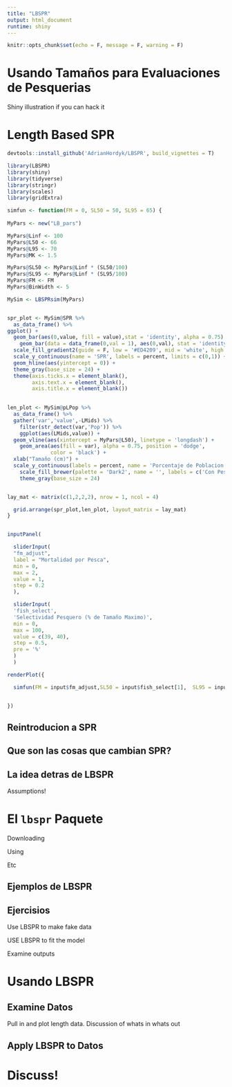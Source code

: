 ```yaml
---
title: "LBSPR"
output: html_document
runtime: shiny
---
```


```r
knitr::opts_chunk$set(echo = F, message = F, warning = F)
```

# Usando Tamaños para Evaluaciones de Pesquerias

Shiny illustration if you can hack it

# Length Based SPR

```r

devtools::install_github('AdrianHordyk/LBSPR', build_vignettes = T)
```


```r

library(LBSPR)
library(shiny)
library(tidyverse)
library(stringr)
library(scales)
library(gridExtra)

simfun <- function(FM = 0, SL50 = 50, SL95 = 65) {
  
MyPars <- new("LB_pars")

MyPars@Linf <- 100 
MyPars@L50 <- 66 
MyPars@L95 <- 70
MyPars@MK <- 1.5 

MyPars@SL50 <- MyPars@Linf * (SL50/100)
MyPars@SL95 <- MyPars@Linf * (SL95/100)
MyPars@FM <- FM
MyPars@BinWidth <- 5

MySim <- LBSPRsim(MyPars)


spr_plot <- MySim@SPR %>% 
  as_data_frame() %>% 
ggplot() + 
  geom_bar(aes(0,value, fill = value),stat = 'identity', alpha = 0.75) +
    geom_bar(data = data_frame(0,val = 1), aes(0,val), stat = 'identity', color = 'black', fill = 'transparent') +
  scale_fill_gradient2(guide = F, low = '#ED4209', mid = 'white', high = '#5CA3E6', midpoint = 0.4, limits = c(0,1)) + 
  scale_y_continuous(name = 'SPR', labels = percent, limits = c(0,1)) + 
  geom_hline(aes(yintercept = 0)) + 
  theme_gray(base_size = 24) + 
  theme(axis.ticks.x = element_blank(),
        axis.text.x = element_blank(),
        axis.title.x = element_blank())
  

len_plot <- MySim@pLPop %>% 
  as_data_frame() %>% 
  gather('var','value',-LMids) %>% 
    filter(str_detect(var,'Pop')) %>% 
    ggplot(aes(LMids,value)) + 
  geom_vline(aes(xintercept = MyPars@L50), linetype = 'longdash') + 
    geom_area(aes(fill = var), alpha = 0.75, position = 'dodge',
              color = 'black') + 
  xlab("Tamaño (cm)") + 
  scale_y_continuous(labels = percent, name = 'Porcentaje de Poblacion', limits = c(0,.2)) + 
    scale_fill_brewer(palette = 'Dark2', name = '', labels = c('Con Pesca','Sin Pesca')) + 
    theme_gray(base_size = 24)


lay_mat <- matrix(c(1,2,2,2), nrow = 1, ncol = 4)

  grid.arrange(spr_plot,len_plot, layout_matrix = lay_mat)
}


inputPanel(

  sliderInput(
  "fm_adjust",
  label = "Mortalidad por Pesca",
  min = 0,
  max = 2,
  value = 1,
  step = 0.2
  ),

  sliderInput(
  'fish_select',
  'Selectividad Pesquero (% de Tamaño Maximo)',
  min = 0,
  max = 100,
  value = c(39, 40),
  step = 0.5,
  pre = '%'
  )
  )

renderPlot({

  simfun(FM = input$fm_adjust,SL50 = input$fish_select[1],  SL95 = input$fish_select[2])


})

```



## Reintroducion a SPR

## Que son las cosas que cambian SPR?

## La idea detras de LBSPR

Assumptions!

# El `lbspr` Paquete

Downloading

Using

Etc

## Ejemplos de LBSPR

## Ejercisios

Use LBSPR to make fake data

USE LBSPR to fit the model

Examine outputs

# Usando LBSPR

## Examine Datos

Pull in and plot length data. Discussion of whats in whats out

## Apply LBSPR to Datos

# Discuss!
